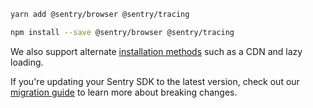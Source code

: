```bash {tabTitle: yarn}
yarn add @sentry/browser @sentry/tracing
```

```bash {tabTitle: npm}
npm install --save @sentry/browser @sentry/tracing
```

<Note>

We also support alternate [installation methods](/platforms/javascript/install/) such as a CDN and lazy loading.

</Note>

If you're updating your Sentry SDK to the latest version, check out our [migration guide](https://github.com/getsentry/sentry-javascript/blob/master/MIGRATION.md) to learn more about breaking changes.
